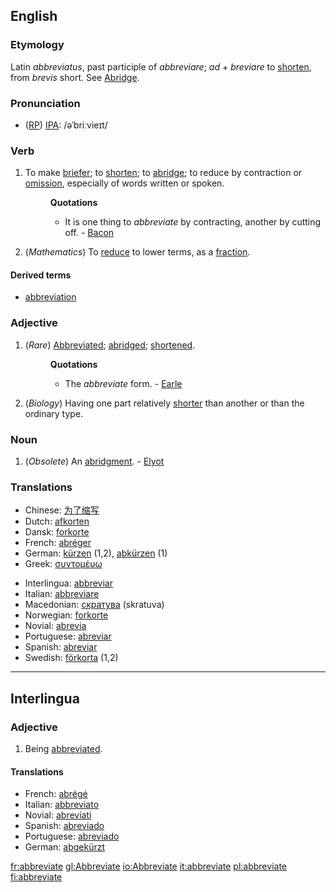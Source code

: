 ==English==
===Etymology===
Latin ''abbreviatus'', past participle of ''abbreviare''; ''ad'' + ''breviare'' to [[shorten]], from ''brevis'' short. See [[Abridge]].
===Pronunciation===
* ([[RP]]) [[IPA]]: /əˈbriːvieɪt/

===Verb===
{{en-verb|abbreviate|abbreviates|abbreviated|abbreviating}}
#{{transitive}} To make [[briefer]]; to [[shorten]]; to [[abridge]]; to reduce by contraction or [[omission]], especially of words written or spoken.
#:'''Quotations'''
#:*It is one thing to ''abbreviate'' by contracting, another by cutting off. - [[Bacon]]
#(''Mathematics'') To [[reduce]] to lower terms, as a [[fraction]].
====Derived terms====
* [[abbreviation]]
===Adjective===
#(''Rare'') [[Abbreviated]]; [[abridged]]; [[shortened]].
#:'''Quotations'''
#:*The ''abbreviate'' form. - [[Earle]]
#(''Biology'') Having one part relatively [[shorter]] than another or than the ordinary type.
===Noun===
#(''Obsolete'') An [[abridgment]]. - [[Elyot]]
===Translations===
{{top}}
*Chinese: [[为了缩写]]
*Dutch: [[afkorten]]
*Dansk: [[forkorte]]
*French: [[abréger]]
*German: [[kürzen]] (1,2), [[abkürzen]] (1)
*Greek: [[συντομέυω]]
{{mid}}
*Interlingua: [[abbreviar]]
*Italian: [[abbreviare]]
*Macedonian: [[скратува]] (skratuva)
*Norwegian: [[forkorte]]
*Novial: [[abrevia]]
*Portuguese: [[abreviar]]
*Spanish: [[abreviar]]
*Swedish: [[förkorta]] (1,2)
{{bottom}}
----

==Interlingua==
===Adjective===
#Being [[abbreviated]].
==== Translations ====
*French: [[abrégé]]
*Italian: [[abbreviato]]
*Novial: [[abreviati]]
*Spanish: [[abreviado]]
*Portuguese: [[abreviado]]
*German: [[abgekürzt]]

[[fr:abbreviate]]
[[gl:Abbreviate]]
[[io:Abbreviate]]
[[it:abbreviate]]
[[pl:abbreviate]]
[[fi:abbreviate]]